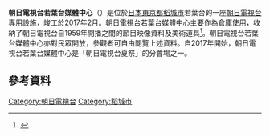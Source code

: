 '''朝日電視台若葉台媒體中心'''（{{lang-ja|テレビ朝日若葉台メディアセンター，テレビあさひわかばだいメディアセンター}}）是位於[[日本|日本]][[東京都|東京都]][[稻城市|稻城市]]若葉台的一座[[朝日電視台|朝日電視台]]專用設施，竣工於2017年2月。朝日電視台若葉台媒體中心主要作為倉庫使用，收納了朝日電視台自1959年開播之間的節目映像資料及美術道具<ref>{{Cite web |url=http://www.tv-asahi.co.jp/reading/touch/84921/ |title=ゴーちゃん。若葉台メディアセンターに行ってきました！ |access-date=2020-11-23 |archive-date=2018-09-28 |archive-url=https://web.archive.org/web/20180928082800/https://www.tv-asahi.co.jp/reading/touch/84921/ |dead-url=no }}</ref>。朝日電視台若葉台媒體中心亦對民眾開放，參觀者可自由閱覽上述資料。自2017年開始，朝日電視台若葉台媒體中心是「朝日電視台夏祭」的分會場之一。

==參考資料==
{{reflist}}

[[Category:朝日電視台|Category:朝日電視台]]
[[Category:稻城市|Category:稻城市]]